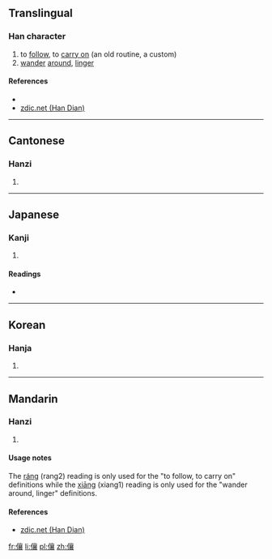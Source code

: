 ==Translingual==

===Han character===
{{Han char|rn=9|rad=人|as=17|sn=19|four=2023<sub>2</sub>|canj=人卜口女 (OYRV)|ids=⿰[[亻]][[襄]]}}

# to [[follow]], to [[carry on]] (an old routine, a custom)
# [[wander]] [[around]], [[linger]]

====References====
* {{Han ref|kx=0121.270|dkj=01297|dj=0256.130|hdz=10237.120|uh=5134|ud=20788|bh=F1EB|bd=61931}}
*[http://www.zdic.net/zd/zi/ZdicE5Zdic84ZdicB4.htm zdic.net (Han Dian)]

----

==Cantonese==

===Hanzi===
{{yue-hanzi|jyut=[[joeng4]]|y=yeung4}}

# {{defn|lang=yue|sort=人17}}

----

==Japanese==

===Kanji===
{{ja-kanji|grade=|rs=人17}}

# {{defn|lang=ja|sort=人17}}

====Readings====
* {{ja-readings|on=[[しょう]] (shō), [[そう]] (sō)|kun=[[よる]] (yoru), [[さまよう]] (samayou)}}

----

==Korean==

===Hanja===
{{ko-hanja|hangeul=상|rv=sang|mr=sang}}

# {{defn|lang=ko|sort=人17}}

----

==Mandarin==

===Hanzi===
{{cmn-hanzi|pin=[[ráng]] ([[rang2]]), [[xiāng]] ([[xiang1]])|wg=jang<sup>2</sup>, hsiang<sup>1</sup>}}
# {{defn|lang=cmn|sort=人17}}

====Usage notes====
The [[ráng]] (rang2) reading is only used for the "to follow, to carry on" definitions while the [[xiāng]] (xiang1) reading is only used for the "wander around, linger" definitions.

====References====
*[http://www.zdic.net/zd/zi/ZdicE5Zdic84ZdicB4.htm zdic.net (Han Dian)]

[[fr:儴]]
[[li:儴]]
[[pl:儴]]
[[zh:儴]]